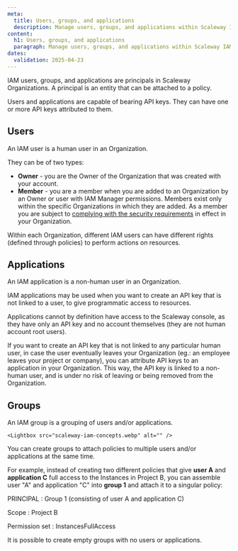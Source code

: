 ```yaml
---
meta:
  title: Users, groups, and applications
  description: Manage users, groups, and applications within Scaleway IAM.
content:
  h1: Users, groups, and applications
  paragraph: Manage users, groups, and applications within Scaleway IAM.
dates:
  validation: 2025-04-23
---
```


IAM users, groups, and applications are principals in Scaleway Organizations. A principal is an entity that can be attached to a policy.

Users and applications are capable of bearing API keys. They can have one or more API keys attributed to them.

## Users

An IAM user is a human user in an Organization.

They can be of two types:

- **Owner** - you are the Owner of the Organization that was created with your account.
- **Member** - you are a member when you are added to an Organization by an Owner or user with IAM Manager permissions. Members exist only within the specific Organizations in which they are added. As a member you are subject to [complying with the security requirements](/iam/how-to/comply-with-sec-requirements-member/) in effect in your Organization.

Within each Organization, different IAM users can have different rights (defined through policies) to perform actions on resources.

## Applications

An IAM application is a non-human user in an Organization.

IAM applications may be used when you want to create an API key that is not linked to a user, to give programmatic access to resources.

<Message type="note">
  Applications cannot by definition have access to the Scaleway console, as they have only an API key and no account themselves (they are not human account root users).
</Message>

If you want to create an API key that is not linked to any particular human user, in case the user eventually leaves your Organization (eg.: an employee leaves your project or company), you can attribute API keys to an application in your Organization. This way, the API key is linked to a non-human user, and is under no risk of leaving or being removed from the Organization.

## Groups

An IAM group is a grouping of users and/or applications.

    <Lightbox src="scaleway-iam-concepts.webp" alt="" />

You can create groups to attach policies to multiple users and/or applications at the same time.

For example, instead of creating two different policies that give **user A** and **application C** full access to the Instances in Project B, you can assemble user "A" and application "C" into **group 1** and attach it to a singular policy:

PRINCIPAL
: Group 1 (consisting of user A and application C)

Scope
: Project B

Permission set
: InstancesFullAccess

<Message type="note">
  It is possible to create empty groups with no users or applications.
</Message>